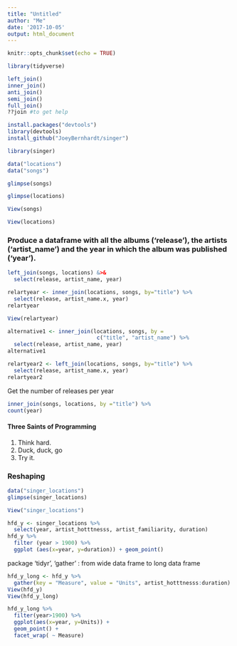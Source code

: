 ```yaml
---
title: "Untitled"
author: "Me"
date: '2017-10-05'
output: html_document
---
```


```r
knitr::opts_chunk$set(echo = TRUE)
```

```r
library(tidyverse)
```

```r
left_join()
inner_join()
anti_join()
semi_join()
full_join()
??join #to get help
```

```r
install.packages("devtools")
library(devtools)
install_github("JoeyBernhardt/singer")
```

```r
library(singer)
```

```r
data("locations")
data("songs")
```

```r
glimpse(songs)
```


```r
glimpse(locations)
```

```r
View(songs)
```

```r
View(locations)
```

### Produce a dataframe with all the albums ('release'), the artists ('artist_name') and the year in which the album was published ('year').

```r
left_join(songs, locations) &>&
  select(release, artist_name, year)
```


```r
relartyear <- inner_join(locations, songs, by="title") %>%
  select(release, artist_name.x, year)
relartyear
```

```r
View(relartyear)
```

```r
alternative1 <- inner_join(locations, songs, by = 
                            c("title", "artist_name") %>%
  select(release, artist_name, year)
alternative1
```

```r
relartyear2 <- left_join(locations, songs, by="title") %>%
  select(release, artist_name.x, year)
relartyear2
```

Get the number of releases per year
```r
inner_join(songs, locations, by ="title") %>%
count(year)
```

#### Three Saints of Programming
1. Think hard.
2. Duck, duck, go
3. Try it.

### Reshaping

```r
data("singer_locations")
glimpse(singer_locations)
```


```r
View("singer_locations")
```

```r
hfd_y <- singer_locations %>%
  select(year, artist_hotttnesss, artist_familiarity, duration)
hfd_y %>%
  filter (year > 1900) %>%
  ggplot (aes(x=year, y=duration)) + geom_point()
```

package 'tidyr', 'gather' : from wide data frame to long data frame
```r
hfd_y_long <- hfd_y %>%
  gather(key = "Measure", value = "Units", artist_hotttnesss:duration)
View(hfd_y)
View(hfd_y_long)

hfd_y_long %>%
  filter(year>1900) %>%
  ggplot(aes(x=year, y=Units)) +
  geom_point() +
  facet_wrap( ~ Measure) 
```

